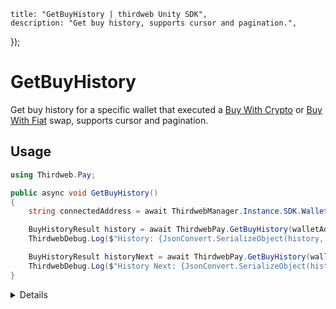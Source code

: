 
	title: "GetBuyHistory | thirdweb Unity SDK",
	description: "Get buy history, supports cursor and pagination.",
});

# GetBuyHistory

Get buy history for a specific wallet that executed a [Buy With Crypto](/unity/pay/buywithcrypto) or [Buy With Fiat](/unity/pay/buywithfiat) swap, supports cursor and pagination.

## Usage

```csharp
using Thirdweb.Pay;

public async void GetBuyHistory()
{
	string connectedAddress = await ThirdwebManager.Instance.SDK.Wallet.GetAddress();

	BuyHistoryResult history = await ThirdwebPay.GetBuyHistory(walletAddress: connectedAddress, start: 0, count: 1);
	ThirdwebDebug.Log($"History: {JsonConvert.SerializeObject(history, Formatting.Indented)}");

	BuyHistoryResult historyNext = await ThirdwebPay.GetBuyHistory(walletAddress: connectedAddress, start: 1, count: 10, cursor: history.NextCursor, pageSize: null);
	ThirdwebDebug.Log($"History Next: {JsonConvert.SerializeObject(historyNext, Formatting.Indented)}");
}
```

<Details summary="Configuration">

#### Wallet Address

`string`: The wallet address to get the swap history for.

#### Start

`int`: The start index of the swap history.

#### Count

`int`: The number of swaps to return.

#### Cursor

`string`: The cursor to get the next page of swap history. (Optional)

#### Page Size

`int`: The page size of the swap history. (Optional)

### Return Value

A `BuyHistoryResult` object containing the following properties:

```csharp
string WalletAddress; // The wallet address.
List<HistoryPage> Page; // The buy history page.
string NextCursor; // The next cursor.
int PageSize; // The page size.
```

The `HistoryPage` object contains the following properties:

```csharp
BuyWithCryptoStatusResult BuyWithCryptoStatus; // Swap status for Buy With Crypto transactions if any.
BuyWithFiatStatusResult BuyWithFiatStatus; // Swap status for Buy With Fiat transactions if any.
```

</Details>
